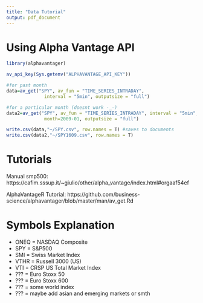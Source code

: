 ```yaml
---
title: "Data Tutorial"
output: pdf_document
---
```


# Using Alpha Vantage API
```r
library(alphavantager)

av_api_key(Sys.getenv("ALPHAVANTAGE_API_KEY"))

#for past month
data=av_get("SPY", av_fun = "TIME_SERIES_INTRADAY", 
              interval = "5min", outputsize = "full")

#for a particular month (doesnt work -_-)
data2=av_get("SPY", av_fun = "TIME_SERIES_INTRADAY", interval = "5min", 
              month=2009-01, outputsize = "full")

write.csv(data,"~/SPY.csv", row.names = T) #saves to documents
write.csv(data2,"~/SPY1609.csv", row.names = T) 
```



# Tutorials

Manual smp500: https://cafim.sssup.it/~giulio/other/alpha_vantage/index.html#orgaaf54ef

AlphaVantageR Tutorial: https://github.com/business-science/alphavantager/blob/master/man/av_get.Rd


# Symbols Explanation
- ONEQ = NASDAQ Composite
- SPY = S&P500 
- SMI = Swiss Market Index
- VTHR = Russell 3000 (US)
- VTI = CRSP US Total Market Index
- ??? = Euro Stoxx 50
- ??? = Euro Stoxx 600
- ??? = some world index
- ??? = maybe add asian and emerging markets or smth
